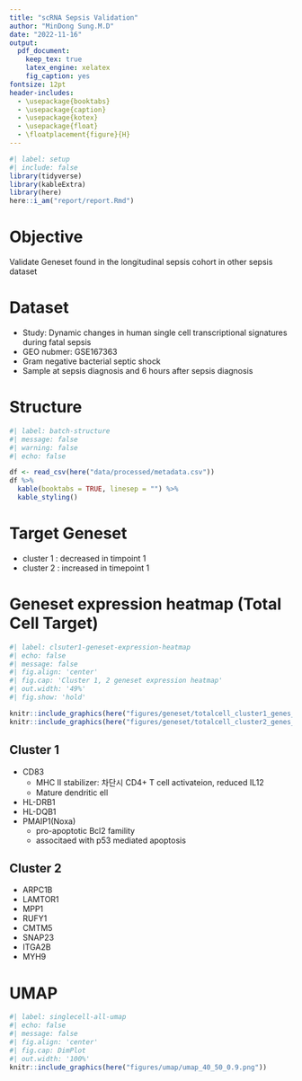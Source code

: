 ```yaml
---
title: "scRNA Sepsis Validation"
author: "MinDong Sung.M.D"
date: "2022-11-16"
output:
  pdf_document:
    keep_tex: true
    latex_engine: xelatex
    fig_caption: yes
fontsize: 12pt
header-includes:
  - \usepackage{booktabs}
  - \usepackage{caption}
  - \usepackage{kotex}
  - \usepackage{float}
  - \floatplacement{figure}{H}
---
```

```r
#| label: setup
#| include: false
library(tidyverse)
library(kableExtra)
library(here)
here::i_am("report/report.Rmd")
```
# Objective
Validate Geneset found in the longitudinal sepsis cohort in other sepsis dataset

# Dataset
- Study: Dynamic changes in human single cell transcriptional signatures during fatal sepsis
- GEO nubmer: GSE167363
- Gram negative bacterial septic shock
- Sample at sepsis diagnosis and 6 hours after sepsis diagnosis

# Structure
```r
#| label: batch-structure
#| message: false
#| warning: false
#| echo: false

df <- read_csv(here("data/processed/metadata.csv"))
df %>%
  kable(booktabs = TRUE, linesep = "") %>%
  kable_styling()
```


# Target Geneset
- cluster 1 : decreased in timpoint 1
- cluster 2 : increased in timepoint 1

# Geneset expression heatmap (Total Cell Target)

```r
#| label: clsuter1-geneset-expression-heatmap
#| echo: false
#| message: false
#| fig.align: 'center'
#| fig.cap: 'Cluster 1, 2 geneset expression heatmap'
#| out.width: '49%'
#| fig.show: 'hold'

knitr::include_graphics(here("figures/geneset/totalcell_cluster1_genes_selected.png"))
knitr::include_graphics(here("figures/geneset/totalcell_cluster2_genes_selected.png"))
```

## Cluster 1
- CD83
  - MHC II stabilizer: 차단시 CD4+ T cell activateion, reduced IL12
  - Mature dendritic ell
- HL-DRB1
- HL-DQB1
- PMAIP1(Noxa)
  - pro-apoptotic Bcl2 famility
  - associtaed with p53 mediated apoptosis

## Cluster 2

- ARPC1B
- LAMTOR1
- MPP1
- RUFY1
- CMTM5
- SNAP23
- ITGA2B
- MYH9

# UMAP
```r
#| label: singlecell-all-umap
#| echo: false
#| message: false
#| fig.align: 'center'
#| fig.cap: DimPlot
#| out.width: '100%'
knitr::include_graphics(here("figures/umap/umap_40_50_0.9.png"))
```
